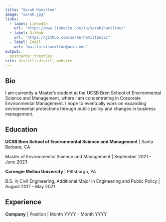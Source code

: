 ```yaml
---
title: "Sarah Hamilton"
image: "sarah.jpg"
links:
  - label: LinkedIn
    url: "https://www.linkedin.com/in/sarahihamilton/"
  - label: GitHub
    url: "https://github.com/sarah-hamilton321"
  - label: Email
    url: "mailto:sihamilton@ucsb.edu"
output:
  postcards::trestles
site: distill::distill_website
---
```

 
## Bio
 
I am currently a Master's student at the UCSB Bren School of Environmental Science and Management, where I am concentrating in Corporate Environmental Management. I hope to eventually work on expanding environmental protections through public policy and changes in business management. 

## Education

**UCSB Bren School of Environmental Science and Management** | Santa Barbara, CA

Master of Environmental Science and Management | September 2021 - June 2023

**Carnegie Mellon University** | Pittsburgh, PA

B.S. in Civil Engineering, Additional Major in Engineering and Public Policy | August 2017 - May 2021

## Experience

**Company** | Position | Month YYYY - Month YYYY
